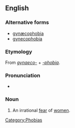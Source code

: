 ==English==

===Alternative forms===
* [[gynæcophobia]]
* [[gynecophobia]]

===Etymology===
From ''[[gynaeco-]]'' + ''[[-phobia]]''.

===Pronunciation===
* {{IPA|/ɡaɪnɪkəˈfəʊbɪə/}}

===Noun===
{{en-noun}}

# {{psychology}} An irrational [[fear]] of [[women]].

[[Category:Phobias]]